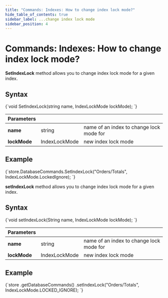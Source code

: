 ---
title: "Commands: Indexes: How to change index lock mode?"
hide_table_of_contents: true
sidebar_label: ...change index lock mode
sidebar_position: 4
---




# Commands: Indexes: How to change index lock mode?
<LanguageSwitcher supportedLanguages={supportedLanguages} />
<LanguageContent language="csharp">


**SetIndexLock** method allows you to change index lock mode for a given index.

## Syntax

<TabItem value="change_index_lock_1" label="change_index_lock_1">
<CodeBlock language="csharp">
{`void SetIndexLock(string name, IndexLockMode lockMode);
`}
</CodeBlock>
</TabItem>

| Parameters | | |
| ------------- | ------------- | ----- |
| **name** | string | name of an index to change lock mode for |
| **lockMode** | IndexLockMode | new index lock mode |

## Example

<TabItem value="change_index_lock_2" label="change_index_lock_2">
<CodeBlock language="csharp">
{`store.DatabaseCommands.SetIndexLock("Orders/Totals", IndexLockMode.LockedIgnore);
`}
</CodeBlock>
</TabItem>


</LanguageContent>
<LanguageContent language="java">


**setIndexLock** method allows you to change index lock mode for a given index.

## Syntax

<TabItem value="change_index_lock_1" label="change_index_lock_1">
<CodeBlock language="java">
{`void setIndexLock(String name, IndexLockMode lockMode);
`}
</CodeBlock>
</TabItem>

| Parameters | | |
| ------------- | ------------- | ----- |
| **name** | string | name of an index to change lock mode for |
| **lockMode** | IndexLockMode | new index lock mode |

## Example

<TabItem value="change_index_lock_2" label="change_index_lock_2">
<CodeBlock language="java">
{`store
  .getDatabaseCommands()
  .setIndexLock("Orders/Totals", IndexLockMode.LOCKED_IGNORE);
`}
</CodeBlock>
</TabItem>


</LanguageContent>

<!---
- [How to change index priority?](../../../../client-api/commands/indexes/how-to/change-index-priority)
- [How to change transformer lock mode?](../../../../client-api/commands/transformers/how-to/change-transformer-lock-mode)

-->